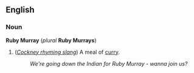 ==English==
===Noun===
'''Ruby Murray''' (''plural'' '''Ruby Murrays''')

#(''[[Cockney rhyming slang]]'') A meal of [[curry]].
#:''We're going down the Indian for Ruby Murray - wanna join us?''